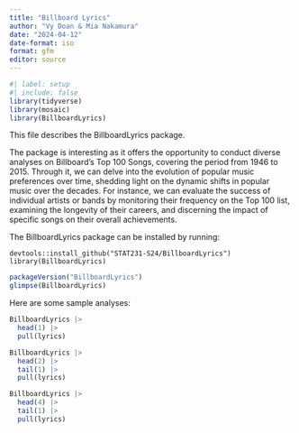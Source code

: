 ```yaml
---
title: "Billboard Lyrics"
author: "Vy Doan & Mia Nakamura"
date: "2024-04-12"
date-format: iso
format: gfm
editor: source
---
```


```r
#| label: setup
#| include: false
library(tidyverse)
library(mosaic)
library(BillboardLyrics)
```

This file describes the BillboardLyrics package.

The package is interesting as it offers the opportunity to conduct diverse analyses on Billboard's Top 100 Songs, covering the period from 1946 to 2015. Through it, we can delve into the evolution of popular music preferences over time, shedding light on the dynamic shifts in popular music over the decades. For instance, we can evaluate the success of individual artists or bands by monitoring their frequency on the Top 100 list, examining the longevity of their careers, and discerning the impact of specific songs on their overall achievements.

The BillboardLyrics package can be installed by running:

```
devtools::install_github("STAT231-S24/BillboardLyrics")
library(BillboardLyrics)
```

```r
packageVersion("BillboardLyrics")
glimpse(BillboardLyrics)
```

Here are some sample analyses:

```r
BillboardLyrics |>
  head(1) |>
  pull(lyrics)
```

```r
BillboardLyrics |>
  head(2) |>
  tail(1) |>
  pull(lyrics)
```

```r
BillboardLyrics |>
  head(4) |>
  tail(1) |>
  pull(lyrics)
```

